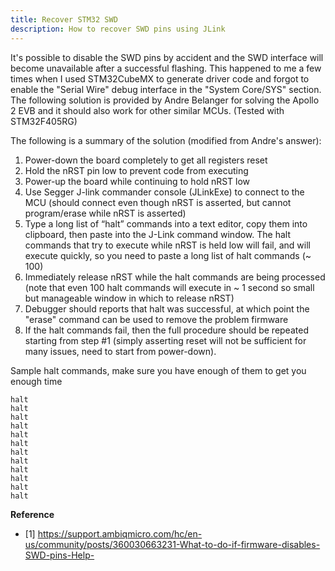```yaml
---
title: Recover STM32 SWD
description: How to recover SWD pins using JLink
---
```


It's possible to disable the SWD pins by accident and the SWD interface will become unavailable after a successful flashing. This happened to me a few times when I used STM32CubeMX to generate driver code and forgot to enable the "Serial Wire" debug interface in the "System Core/SYS" section. The following solution is provided by Andre Belanger for solving the Apollo 2 EVB and it should also work for other similar MCUs. (Tested with STM32F405RG)

The following is a summary of the solution (modified from Andre's answer):

1. Power-down the board completely to get all registers reset
2. Hold the nRST pin low to prevent code from executing
3. Power-up the board while continuing to hold nRST low
4. Use Segger J-link commander console (JLinkExe) to connect to the MCU (should connect even though nRST is asserted, but cannot program/erase while nRST is asserted)
5. Type a long list of “halt” commands into a text editor, copy them into clipboard, then paste into the J-Link command window.  The halt commands that try to execute while nRST is held low will fail, and will execute quickly, so you need to paste a long list of halt commands (~ 100)
6. Immediately release nRST while the halt commands are being processed (note that even 100 halt commands will execute in ~ 1 second so small but manageable window in which to release nRST)
7. Debugger should reports that halt was successful, at which point the "erase" command can be used to remove the problem firmware
8. If the halt commands fail, then the full procedure should be repeated starting from step #1 (simply asserting reset will not be sufficient for many issues, need to start from power-down).

Sample halt commands, make sure you have enough of them to get you enough time

```
halt
halt
halt
halt
halt
halt
halt
halt
halt
halt
halt
halt
```

**Reference** 

- [1] https://support.ambiqmicro.com/hc/en-us/community/posts/360030663231-What-to-do-if-firmware-disables-SWD-pins-Help-